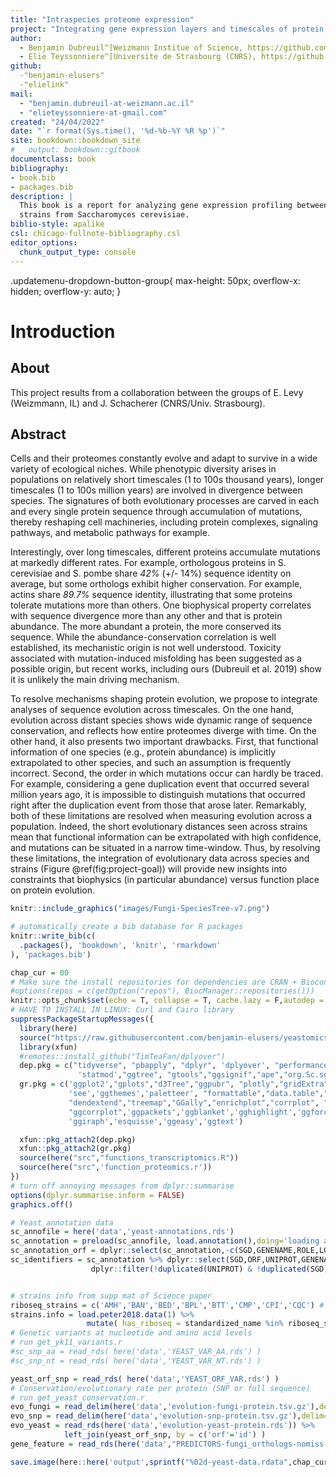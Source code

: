 ```yaml
--- 
title: "Intraspecies proteome expression"
project: "Integrating gene expression layers and timescales of protein evolution from distant species to populations"
author: 
  - Benjamin Dubreuil^[Weizmann Institue of Science, https://github.com/benjamin-elusers/]
  - Elie Teyssonniere^[Universite de Strasbourg (CNRS), https://github.com/elielink/]
github: 
  -"benjamin-elusers"
  -"elielink"
mail: 
  - "benjamin.dubreuil-at-weizmann.ac.il"
  - "elieteyssonniere-at-gmail.com"
created: "24/04/2022"
date: "`r format(Sys.time(), '%d-%b-%Y %R %p')`"
site: bookdown::bookdown_site
#   output: bookdown::gitbook
documentclass: book
bibliography:
- book.bib
- packages.bib
description: |
  This book is a report for analyzing gene expression profiling between 8 isolated
  strains from Saccharomyces cerevisiae.
biblio-style: apalike
csl: chicago-fullnote-bibliography.csl
editor_options: 
  chunk_output_type: console
---
```


.updatemenu-dropdown-button-group{
    max-height: 50px;
    overflow-x: hidden;
    overflow-y: auto;
}

# Introduction

## About

This project results from a collaboration between the groups of E. Levy (Weizmmann, IL)
and J. Schacherer (CNRS/Univ. Strasbourg). 

## Abstract

Cells and their proteomes constantly evolve and adapt to survive in a wide
variety of ecological niches. While phenotypic diversity arises in populations
on relatively short timescales (1 to 100s thousand years), longer timescales (1
to 100s million years) are involved in divergence between species. The
signatures of both evolutionary processes are carved in each and every single
protein sequence through accumulation of mutations, thereby reshaping cell
machineries, including protein complexes, signaling pathways, and metabolic
pathways for example.

Interestingly, over long timescales, different proteins accumulate mutations at
markedly different rates. For example, orthologous proteins in S. cerevisiae and
S. pombe share *42%* (+/- 14%) sequence identity on average, but some orthologs
exhibit higher conservation. For example, actins share *89.7%* sequence identity,
illustrating that some proteins tolerate mutations more than others. One
biophysical property correlates with sequence divergence more than any other and
that is protein abundance. The more abundant a protein, the more conserved its
sequence. While the abundance-conservation correlation is well established,
its mechanistic origin is not well understood. Toxicity associated with
mutation-induced misfolding has been suggested as a possible origin, but recent
works, including ours (Dubreuil et al. 2019) show it is unlikely
the main driving mechanism.

To resolve mechanisms shaping protein evolution, we propose to integrate
analyses of sequence evolution across timescales. On the one hand, evolution
across distant species shows wide dynamic range of sequence conservation, and
reflects how entire proteomes diverge with time. On the other hand, it also
presents two important drawbacks. First, that functional information of one
species (e.g., protein abundance) is implicitly extrapolated to other species,
and such an assumption is frequently incorrect. Second, the order in which
mutations occur can hardly be traced. For example, considering a gene
duplication event that occurred several million years ago, it is impossible to
distinguish mutations that occurred right after the duplication event from those
that arose later. Remarkably, both of these limitations are resolved when
measuring evolution across a population. Indeed, the short evolutionary
distances seen across strains mean that functional information can be
extrapolated with high confidence, and mutations can be situated in a narrow
time-window. Thus, by resolving these limitations, the integration of
evolutionary data across species and strains (Figure \@ref(fig:project-goal))
will provide new insights into constraints that biophysics (in particular
abundance) versus function place on protein evolution.

```r
knitr::include_graphics("images/Fungi-SpeciesTree-v7.png")
```

```r
# automatically create a bib database for R packages
knitr::write_bib(c(
  .packages(), 'bookdown', 'knitr', 'rmarkdown'
), 'packages.bib')
```


```r
chap_cur = 00
# Make sure the install repositories for dependencies are CRAN + Bioconductor
#options(repos = c(getOption("repos"), BiocManager::repositories()))
knitr::opts_chunk$set(echo = T, collapse = T, cache.lazy = F,autodep = T, warning = F)
# HAVE TO INSTALL IN LINUX: Curl and Cairo library
suppressPackageStartupMessages({
  library(here)
  source("https://raw.githubusercontent.com/benjamin-elusers/yeastomics/main/src/__setup_yeastomics__.r")
  library(xfun)
  #remotes::install_github("TimTeaFan/dplyover")
  dep.pkg = c("tidyverse", "pbapply", "dplyr", 'dplyover', "performance", "ggfortify",
               'statmod',"ggtree", "gtools","ggsignif","ape","org.Sc.sgd.db","sessioninfo")
  gr.pkg = c('ggplot2',"gplots","d3Tree","ggpubr", "plotly","gridExtra","circlize",
             'see','ggthemes','paletteer', "formattable","data.table","DT","kableExtra",
             "dendextend","treemap","GGally","enrichplot","corrplot", "clusterProfiler",
             "ggcorrplot",'ggpackets','ggblanket','gghighlight','ggforce','ggdist',
             'ggiraph','esquisse','ggeasy','ggtext')

  xfun::pkg_attach2(dep.pkg)
  xfun::pkg_attach2(gr.pkg)
  source(here("src","functions_transcriptomics.R"))
  source(here("src",'function_proteomics.r'))
})
# turn off annoying messages from dplyr::summarise
options(dplyr.summarise.inform = FALSE)
graphics.off()
```

```r
# Yeast annotation data
sc_annofile = here('data','yeast-annotations.rds')
sc_annotation = preload(sc_annofile, load.annotation(),doing='loading annotations data for yeast...')
sc_annotation_orf = dplyr::select(sc_annotation,-c(SGD,GENENAME,ROLE,LOC,COMPLEX,node,nprot,nsp,taxon))
sc_identifiers = sc_annotation %>% dplyr::select(SGD,ORF,UNIPROT,GENENAME) %>% 
                  dplyr::filter(!duplicated(UNIPROT) & !duplicated(SGD) & !duplicated(GENENAME))


# strains info from supp mat of Science paper
riboseq_strains = c('AMH','BAN','BED','BPL','BTT','CMP','CPI','CQC') # Strains with riboseq data (on 14/01/21)
strains.info = load.peter2018.data(1) %>%  
                 mutate( has_riboseq = standardized_name %in% riboseq_strains)
# Genetic variants at nucleotide and amino acid levels
# run get_yk11_variants.r
#sc_snp_aa = read_rds( here('data','YEAST_VAR_AA.rds') )
#sc_snp_nt = read_rds( here('data','YEAST_VAR_NT.rds') )

yeast_orf_snp = read_rds( here('data','YEAST_ORF_VAR.rds') )
# Conservation/evolutionary rate per protein (SNP or full sequence)
# run get_yeast_conservation.r
evo_fungi = read_delim(here('data','evolution-fungi-protein.tsv.gz'),delim='\t') 
evo_snp = read_delim(here('data','evolution-snp-protein.tsv.gz'),delim='\t') 
evo_yeast = read_rds(here('data','evolution-yeast-protein.rds')) %>% 
            left_join(yeast_orf_snp, by = c('orf'='id') )
gene_feature = read_rds(here('data',"PREDICTORS-fungi_orthologs-nomiss.rds"))

```

```r
save.image(here::here('output',sprintf("%02d-yeast-data.rdata",chap_cur)))
```

